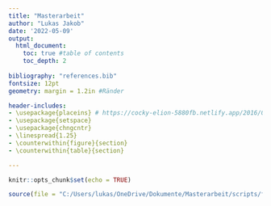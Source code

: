 ```yaml
---
title: "Masterarbeit"
author: "Lukas Jakob"
date: '2022-05-09'
output: 
  html_document:
    toc: true #table of contents
    toc_depth: 2
  
bibliography: "references.bib"  
fontsize: 12pt
geometry: margin = 1.2in #Ränder

header-includes:
- \usepackage{placeins} # https://cocky-elion-5880fb.netlify.app/2016/03/30/writing-your-thesis-with-r-markdown-5-the-thesis-layout/
- \usepackage{setspace}
- \usepackage{chngcntr}
- \linespread{1.25}
- \counterwithin{figure}{section}
- \counterwithin{table}{section}

---
```

```r
knitr::opts_chunk$set(echo = TRUE)
```

```r

source(file = "C:/Users/lukas/OneDrive/Dokumente/Masterarbeit/scripts/functions.R")
```



